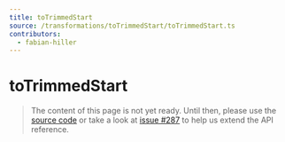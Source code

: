 ```yaml
---
title: toTrimmedStart
source: /transformations/toTrimmedStart/toTrimmedStart.ts
contributors:
  - fabian-hiller
---
```


# toTrimmedStart

> The content of this page is not yet ready. Until then, please use the [source code](https://github.com/fabian-hiller/valibot/blob/main/library/src/transformations/toTrimmedStart/toTrimmedStart.ts) or take a look at [issue #287](https://github.com/fabian-hiller/valibot/issues/287) to help us extend the API reference.
